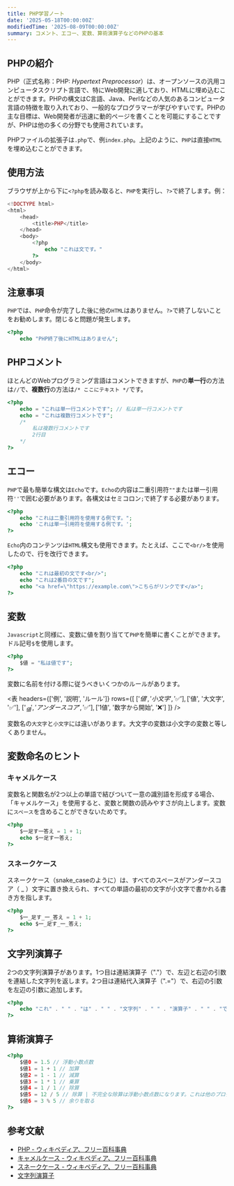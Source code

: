 ```yaml
---
title: PHP学習ノート
date: '2025-05-18T00:00:00Z'
modifiedTime: '2025-08-09T00:00:00Z'
summary: コメント、エコー、変数、算術演算子などのPHPの基本
---
```


## PHPの紹介

PHP（正式名称：PHP: _Hypertext Preprocessor_）は、オープンソースの汎用コンピュータスクリプト言語で、特にWeb開発に適しており、HTMLに埋め込むことができます。PHPの構文はC言語、Java、Perlなどの人気のあるコンピュータ言語の特徴を取り入れており、一般的なプログラマーが学びやすいです。PHPの主な目標は、Web開発者が迅速に動的ページを書くことを可能にすることですが、PHPは他の多くの分野でも使用されています。

PHPファイルの拡張子は`.php`で、例`index.php`。上記のように、`PHP`は直接`HTML`を埋め込むことができます。

## 使用方法

ブラウザが上から下に`<?php`を読み取ると、`PHP`を実行し、`?>`で終了します。例：

```php
<!DOCTYPE html>
<html>
    <head>
        <title>PHP</title>
    </head>
    <body>
        <?php
            echo "これは文です。"
        ?>
    </body>
</html>
```

## 注意事項

`PHP`では、`PHP`命令が完了した後に他の`HTML`はありません。`?>`で終了しないことをお勧めします。閉じると問題が発生します。

```php
<?php
    echo "PHP終了後にHTMLはありません";
```

## PHPコメント

ほとんどのWebプログラミング言語はコメントできますが、`PHP`の**単一行**の方法は`//`で、**複数行**の方法は`/* ここにテキスト */`です。

```php
<?php
    echo = "これは単一行コメントです"; // 私は単一行コメントです
    echo = "これは複数行コメントです";
    /*
        私は複数行コメントです
        2行目
    */
?>
```

## エコー

`PHP`で最も簡単な構文は`Echo`です。`Echo`の内容は二重引用符`""`または単一引用符`''`で囲む必要があります。各構文はセミコロン`;`で終了する必要があります。

```php
<?php
    echo "これは二重引用符を使用する例です。";
    echo 'これは単一引用符を使用する例です。';
?>
```

`Echo`内のコンテンツは`HTML`構文も使用できます。たとえば、ここで`<br/>`を使用したので、行を改行できます。

```php
<?php
    echo "これは最初の文です<br/>";
    echo "これは2番目の文です";
    echo "<a href=\"https://example.com\">こちらがリンクです</a>";
?>
```

## 変数

`Javascript`と同様に、変数に値を割り当てて`PHP`を簡単に書くことができます。ドル記号`$`を使用します。

```php
<?php
    $値 = "私は値です";
?>
```

変数に名前を付ける際に従うべきいくつかのルールがあります。

<表
  headers={['例', '説明', 'ルール']}
  rows={[
    ['$値', '小文字', '✅'],
    ['$値', '大文字', '✅'],
    ['$_値', 'アンダースコア', '✅'],
    ['$1値', '数字から開始', '❌']
  ]}
/>

変数名の`大文字`と`小文字`には違いがあります。大文字の変数は小文字の変数と等しくありません。

## 変数命名のヒント

### キャメルケース

変数名と関数名が2つ以上の単語で結びついて一意の識別語を形成する場合、「キャメルケース」を使用すると、変数と関数の読みやすさが向上します。変数に`スペース`を含めることができないためです。

```php
<?php
    $一足す一答え = 1 + 1;
    echo $一足す一答え;
?>
```

### スネークケース

スネークケース（snake_caseのように）は、すべてのスペースがアンダースコア（ \_ ）文字に置き換えられ、すべての単語の最初の文字が小文字で書かれる書き方を指します。

```php
<?php
    $一_足す_一_答え = 1 + 1;
    echo $一_足す_一_答え;
?>
```

## 文字列演算子

2つの文字列演算子があります。1つ目は連結演算子（"."）で、左辺と右辺の引数を連結した文字列を返します。2つ目は連結代入演算子（".="）で、右辺の引数を左辺の引数に追加します。

```php
<?php
    echo "これ" . " " . "は" . " " . "文字列" . " " . "演算子" . " " . "です" . "。";
?>
```

## 算術演算子

```php
<?php
    $値0 = 1.5 // 浮動小数点数
    $値1 = 1 + 1 // 加算
    $値2 = 1 - 1 // 減算
    $値3 = 1 * 1 // 乗算
    $値4 = 1 / 1 // 除算
    $値5 = 12 / 5 // 除算 | 不完全な除算は浮動小数点数になります。これは他のプログラミング言語とは異なり、phpは余りを計算します
    $値6 = 3 % 5 // 余りを取る
?>
```

## 参考文献

- [PHP - ウィキペディア、フリー百科事典](https://en.wikipedia.org/wiki/PHP)
- [キャメルケース - ウィキペディア、フリー百科事典](https://en.wikipedia.org/wiki/Camel_case)
- [スネークケース - ウィキペディア、フリー百科事典](https://en.wikipedia.org/wiki/Snake_case)
- [文字列演算子](https://www.php.net/manual/en/language.operators.string.php)